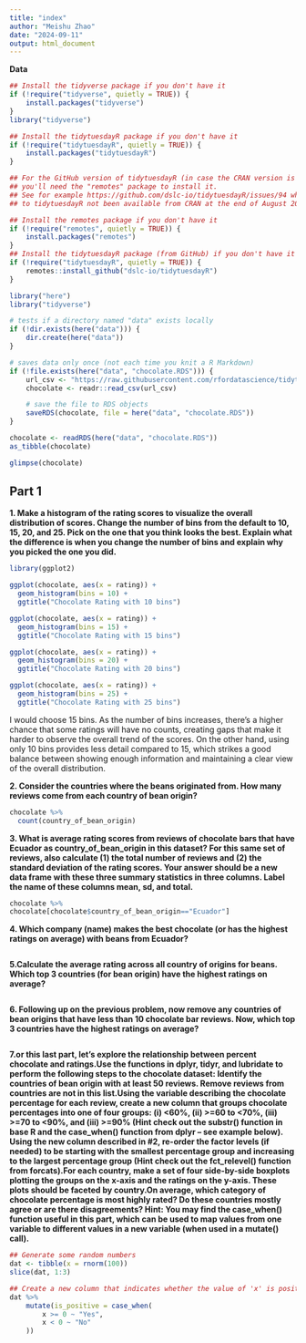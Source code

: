 ```yaml
---
title: "index"
author: "Meishu Zhao"
date: "2024-09-11"
output: html_document
---
```

**Data**
```r
## Install the tidyverse package if you don't have it
if (!require("tidyverse", quietly = TRUE)) {
    install.packages("tidyverse")
}
library("tidyverse")
```

```r
## Install the tidytuesdayR package if you don't have it
if (!require("tidytuesdayR", quietly = TRUE)) {
    install.packages("tidytuesdayR")
}

## For the GitHub version of tidytuesdayR (in case the CRAN version is not available)
## you'll need the "remotes" package to install it.
## See for example https://github.com/dslc-io/tidytuesdayR/issues/94 which led
## to tidytuesdayR not been available from CRAN at the end of August 2024

## Install the remotes package if you don't have it
if (!require("remotes", quietly = TRUE)) {
    install.packages("remotes")
}
## Install the tidytuesdayR package (from GitHub) if you don't have it
if (!require("tidytuesdayR", quietly = TRUE)) {
    remotes::install_github("dslc-io/tidytuesdayR")
}
```

```r
library("here")
library("tidyverse")

# tests if a directory named "data" exists locally
if (!dir.exists(here("data"))) {
    dir.create(here("data"))
}

# saves data only once (not each time you knit a R Markdown)
if (!file.exists(here("data", "chocolate.RDS"))) {
    url_csv <- "https://raw.githubusercontent.com/rfordatascience/tidytuesday/master/data/2022/2022-01-18/chocolate.csv"
    chocolate <- readr::read_csv(url_csv)

    # save the file to RDS objects
    saveRDS(chocolate, file = here("data", "chocolate.RDS"))
}
```

```r
chocolate <- readRDS(here("data", "chocolate.RDS"))
as_tibble(chocolate)
```
```r
glimpse(chocolate)
```

## Part 1
**1. Make a histogram of the rating scores to visualize the overall distribution of scores. Change the number of bins from the default to 10, 15, 20, and 25. Pick on the one that you think looks the best. Explain what the difference is when you change the number of bins and explain why you picked the one you did.**

```r
library(ggplot2)

ggplot(chocolate, aes(x = rating)) +
  geom_histogram(bins = 10) +
  ggtitle("Chocolate Rating with 10 bins")

ggplot(chocolate, aes(x = rating)) +
  geom_histogram(bins = 15) +
  ggtitle("Chocolate Rating with 15 bins")

ggplot(chocolate, aes(x = rating)) +
  geom_histogram(bins = 20) +
  ggtitle("Chocolate Rating with 20 bins")

ggplot(chocolate, aes(x = rating)) +
  geom_histogram(bins = 25) +
  ggtitle("Chocolate Rating with 25 bins")
```
I would choose 15 bins. As the number of bins increases, there’s a higher chance that some ratings will have no counts, creating gaps that make it harder to observe the overall trend of the scores. On the other hand, using only 10 bins provides less detail compared to 15, which strikes a good balance between showing enough information and maintaining a clear view of the overall distribution.

**2. Consider the countries where the beans originated from. How many reviews come from each country of bean origin?**
```r
chocolate %>%
  count(country_of_bean_origin)
```

**3. What is average rating scores from reviews of chocolate bars that have Ecuador as country_of_bean_origin in this dataset? For this same set of reviews, also calculate (1) the total number of reviews and (2) the standard deviation of the rating scores. Your answer should be a new data frame with these three summary statistics in three columns. Label the name of these columns mean, sd, and total.**
```r
chocolate %>%
chocolate[chocolate$country_of_bean_origin=="Ecuador"]
```

**4. Which company (name) makes the best chocolate (or has the highest ratings on average) with beans from Ecuador?**
```r

```

**5.Calculate the average rating across all country of origins for beans. Which top 3 countries (for bean origin) have the highest ratings on average?**
```r

```

**6. Following up on the previous problem, now remove any countries of bean origins that have less than 10 chocolate bar reviews. Now, which top 3 countries have the highest ratings on average? **
```r

```

**7.or this last part, let’s explore the relationship between percent chocolate and ratings.Use the functions in dplyr, tidyr, and lubridate to perform the following steps to the chocolate dataset: Identify the countries of bean origin with at least 50 reviews. Remove reviews from countries are not in this list.Using the variable describing the chocolate percentage for each review, create a new column that groups chocolate percentages into one of four groups: (i) <60%, (ii) >=60 to <70%, (iii) >=70 to <90%, and (iii) >=90% (Hint check out the substr() function in base R and the case_when() function from dplyr – see example below). Using the new column described in #2, re-order the factor levels (if needed) to be starting with the smallest percentage group and increasing to the largest percentage group (Hint check out the fct_relevel() function from forcats).For each country, make a set of four side-by-side boxplots plotting the groups on the x-axis and the ratings on the y-axis. These plots should be faceted by country.On average, which category of chocolate percentage is most highly rated? Do these countries mostly agree or are there disagreements? Hint: You may find the case_when() function useful in this part, which can be used to map values from one variable to different values in a new variable (when used in a mutate() call).**
```r
## Generate some random numbers
dat <- tibble(x = rnorm(100))
slice(dat, 1:3)
```

```r
## Create a new column that indicates whether the value of 'x' is positive or negative
dat %>%
    mutate(is_positive = case_when(
        x >= 0 ~ "Yes",
        x < 0 ~ "No"
    ))


```











